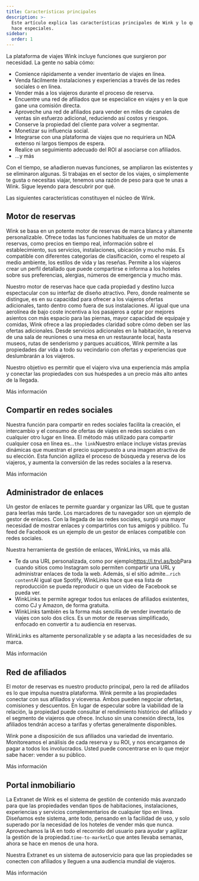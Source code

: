```yaml
---
title: Características principales
description: >-
  Este artículo explica las características principales de Wink y lo que nos
  hace especiales.
sidebar:
  order: 1
---
```


La plataforma de viajes Wink incluye funciones que surgieron por necesidad. La gente no sabía cómo:

* Comience rápidamente a vender inventario de viajes en línea.
* Venda fácilmente instalaciones y experiencias a través de las redes sociales o en línea.
* Vender más a los viajeros durante el proceso de reserva.
* Encuentre una red de afiliados que se especialice en viajes y en la que gane una comisión directa.
* Aproveche una red de afiliados para vender en miles de canales de ventas sin esfuerzo adicional, reduciendo así costos y riesgos.
* Conserve la propiedad del cliente para volver a segmentar.
* Monetizar su influencia social.
* Integrarse con una plataforma de viajes que no requiriera un NDA extenso ni largos tiempos de espera.
* Realice un seguimiento adecuado del ROI al asociarse con afiliados.
* ...y más

Con el tiempo, se añadieron nuevas funciones, se ampliaron las existentes y se eliminaron algunas. Si trabajas en el sector de los viajes, o simplemente te gusta o necesitas viajar, tenemos una razón de peso para que te unas a Wink. Sigue leyendo para descubrir por qué.

Las siguientes características constituyen el núcleo de Wink.

## Motor de reservas

Wink se basa en un potente motor de reservas de marca blanca y altamente personalizable. Ofrece todas las funciones habituales de un motor de reservas, como precios en tiempo real, información sobre el establecimiento, sus servicios, instalaciones, ubicación y mucho más. Es compatible con diferentes categorías de clasificación, como el respeto al medio ambiente, los estilos de vida y las reseñas. Permite a los viajeros crear un perfil detallado que puede compartirse e informa a los hoteles sobre sus preferencias, alergias, números de emergencia y mucho más.

Nuestro motor de reservas hace que cada propiedad y destino luzca espectacular con su interfaz de diseño atractivo. Pero, donde realmente se distingue, es en su capacidad para ofrecer a los viajeros ofertas adicionales, tanto dentro como fuera de sus instalaciones. Al igual que una aerolínea de bajo coste incentiva a los pasajeros a optar por mejores asientos con más espacio para las piernas, mayor capacidad de equipaje y comidas, Wink ofrece a las propiedades claridad sobre cómo deben ser las ofertas adicionales. Desde servicios adicionales en la habitación, la reserva de una sala de reuniones o una mesa en un restaurante local, hasta museos, rutas de senderismo y parques acuáticos, Wink permite a las propiedades dar vida a todo su vecindario con ofertas y experiencias que deslumbrarán a los viajeros.

Nuestro objetivo es permitir que el viajero viva una experiencia más amplia y conectar las propiedades con sus huéspedes a un precio más alto antes de la llegada.

<LinkButton href="/booking-engine/in-a-nutshell">
  Más información
</LinkButton>


## Compartir en redes sociales

Nuestra función para compartir en redes sociales facilita la creación, el intercambio y el consumo de ofertas de viajes en redes sociales o en cualquier otro lugar en línea. El método más utilizado para compartir cualquier cosa en línea es...`the link`Nuestro enlace incluye vistas previas dinámicas que muestran el precio superpuesto a una imagen atractiva de su elección. Esta función agiliza el proceso de búsqueda y reserva de los viajeros, y aumenta la conversión de las redes sociales a la reserva.

<LinkButton href="/studio/shareable-links">
  Más información
</LinkButton>


## Administrador de enlaces

Un gestor de enlaces te permite guardar y organizar las URL que te gustan para leerlas más tarde. Los marcadores de tu navegador son un ejemplo de gestor de enlaces. Con la llegada de las redes sociales, surgió una mayor necesidad de mostrar enlaces y compartirlos con tus amigos y público. Tu feed de Facebook es un ejemplo de un gestor de enlaces compatible con redes sociales.

Nuestra herramienta de gestión de enlaces, WinkLinks, va más allá.

* Te da una URL personalizada, como por ejemplo<https://i.trvl.as/bob>Para cuando sitios como Instagram solo permiten compartir una URL y administrar enlaces de toda la web. Además, si el sitio admite...`rich content`Al igual que Spotify, WinkLinks hace que esa lista de reproducción se pueda reproducir o que un video de Facebook se pueda ver.
* WinkLinks te permite agregar todos tus enlaces de afiliados existentes, como CJ y Amazon, de forma gratuita.
* WinkLinks también es la forma más sencilla de vender inventario de viajes con solo dos clics. Es un motor de reservas simplificado, enfocado en convertir a tu audiencia en reservas.

WinkLinks es altamente personalizable y se adapta a las necesidades de su marca.

<LinkButton href="/link-manager/wink-links">
  Más información
</LinkButton>


## Red de afiliados

El motor de reservas es nuestro producto principal, pero la red de afiliados es lo que impulsa nuestra plataforma. Wink permite a las propiedades conectar con sus afiliados y viceversa. Ambos pueden negociar ofertas, comisiones y descuentos. En lugar de especular sobre la viabilidad de la relación, la propiedad puede consultar el rendimiento histórico del afiliado y el segmento de viajeros que ofrece. Incluso sin una conexión directa, los afiliados tendrán acceso a tarifas y ofertas generalmente disponibles.

Wink pone a disposición de sus afiliados una variedad de inventario. Monitoreamos el análisis de cada reserva y su ROI, y nos encargamos de pagar a todos los involucrados. Usted puede concentrarse en lo que mejor sabe hacer: vender a su público.

<LinkButton href="/studio/what-is-studio">
  Más información
</LinkButton>


## Portal inmobiliario

La Extranet de Wink es el sistema de gestión de contenido más avanzado para que las propiedades vendan tipos de habitaciones, instalaciones, experiencias y servicios complementarios de cualquier tipo en línea. Diseñamos este sistema, ante todo, pensando en la facilidad de uso, y solo superado por la necesidad de los hoteles de vender más que nunca. Aprovechamos la IA en todo el recorrido del usuario para ayudar y agilizar la gestión de la propiedad.`time-to-market`Lo que antes llevaba semanas, ahora se hace en menos de una hora.

Nuestra Extranet es un sistema de autoservicio para que las propiedades se conecten con afiliados y lleguen a una audiencia mundial de viajeros.

<LinkButton href="/extranet/what-is-extranet">
  Más información
</LinkButton>

